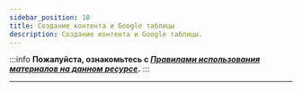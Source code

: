 ```yaml
---
sidebar_position: 10
title: Создание контента и Google таблицы
description: Создание контента и Google таблицы. 
---  
```

:::info **Пожалуйста, ознакомьтесь с [*Правилами использования материалов на данном ресурсе*](../Disclaimer).**
:::
_______________________________________________